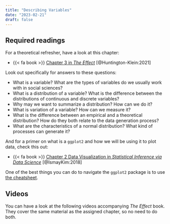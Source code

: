 ```yaml
---
title: "Describing Variables"
date: "2023-02-21"
draft: false
---
```



## Required readings

For a theoretical refresher, have a look at this chapter:

- {{< fa book >}} [Chapter 3 in *The Effect*](https://theeffectbook.net/ch-DescribingVariables.html) [@Huntington-Klein:2021]

Look out specifically for answers to these questions:

- What is a variable? What are the types of variables do we usually work with in social sciences? 
- What is a distribution of a variable? What is the difference between the distributions of continuous and discrete variables? 
- Why may we want to summarize a distribution? How can we do it? 
- What is variation of a variable? How can we measure it?  
- What is the difference between an empirical and a theoretical distribution? How do they both relate to the data generation process? 
- What are the characteristics of a normal distribution? What kind of processes can generate it? 

And for a primer on what is a `ggplot2` and how we will be using it to plot data, check this out:

- {{< fa book >}} [Chapter 2 Data Visualization in *Statistical Inference via Data Science*](https://moderndive.com/2-viz.html) [@IsmayKim:2018]

One of the best things you can do to navigate the `ggplot2` package is to use [the cheatsheet](https://posit.co/wp-content/uploads/2022/10/data-visualization-1.pdf). 


<!-- ## Recommended readings -->



<!-- Look through your notes on regression from your last stats class. Also, you can skim through these resources: -->

<!-- - {{< fa book >}} 7.1–7.3 in *OpenIntro Statistics* [@DiezBarrCetinkaya-Rundel:2017] -->
<!-- - {{< fa book >}} 8.1 in *OpenIntro Statistics* [@DiezBarrCetinkaya-Rundel:2017] -->

<!-- We'll review all this regression stuff in the videos, so *don't panic* if this all looks terrifying! Also, take advantage of the videos that accompany the *OpenIntro* chapters. And *also*, the *OpenIntro* chapters are heavier on the math—don't worry if you don't understand everything. -->

## Videos 

You can have a look at the following videos accompanying *The Effect* book. They cover the same material as the assigned chapter, so no need to do both. 





<!-- ## Slides -->

<!-- The slides for today's lesson are available online as an HTML file. Use the buttons below to open the slides either as an interactive website or as a static PDF (for printing or storing for later). You can also click in the slides below and navigate through them with your left and right arrow keys. -->


<!-- :::{.callout-tip} -->
<!-- **Fun fact**: If you type <kbd>?</kbd> (or <kbd>shift</kbd> + <kbd>/</kbd>) while going through the slides, you can see a list of special slide-specific commands. -->
<!-- ::: -->


<!-- ## Videos -->

<!-- ```{r show-youtube-list, echo=FALSE, results="asis"} -->
<!-- youtube_list(slide_details, playlist_id) -->
<!-- ``` -->


<!-- ## In-class stuff -->

<!-- Here are all the materials we'll use in class: -->

<!-- - [**Session 2 FAQ slides**](/slides/02-class.html) ([PDF](/slides/02-class.pdf)) -->
<!-- - [Errors vs. warnings vs. messages](https://moderndive.com/1-getting-started.html#messages) (i.e. what to do when R shows you red text) -->
<!-- - R Markdown examples: -->
<!--     - Example R Markdown file used as a code-through or step-by-step teaching document: -->
<!--         - Lots of [blog posts here](https://www.andrewheiss.com/blog/) -->
<!--         - Julia Silge, ["Modeling human/computer interactions on Star Trek from #TidyTuesday with workflowsets"](https://juliasilge.com/blog/star-trek/) -->
<!--         - Bob Rudis, ["Some Covid Donuts To End The Week"](https://rud.is/b/2021/08/13/some-covid-donuts-to-end-the-week/) -->
<!--         - Holger K. von Jouanne-Diedrich, ["The “Youth Bulge” of Afghanistan: The Hidden Force behind Political Instability"](https://blog.ephorie.de/the-youth-bulge-of-afghanistan-the-hidden-force-behind-political-instability) -->
<!--     - Example R Markdown file used as a publicly-consumable document:  -->
<!--         - Click on the "Manuscript" menu item [at this site](https://stats.andrewheiss.com/cautioning-canary/) -->
<!--         - See [the Rmd file here](https://github.com/andrewheiss/cautioning-canary/blob/master/manuscript/manuscript.Rmd) -->

<!-- Hands-on R materials: -->

<!-- - [{{< fa brands r-project >}}RStudio.cloud project](https://rstudio.cloud/spaces/269500/content/4377348) -->
<!-- - [{{< fa file-zipper >}}Project `.zip` file](/projects/01-class.zip) -->
<!-- - [{{< fa file-csv >}}Gapminder data](/files/data/package_data/gapminder.csv) -->
<!-- - [Lab slides 1: Markdown and universal writing](/slides/01-class_01_markdown-writing.html) ([PDF](/slides/01-class_01_markdown-writing.pdf)) -->
<!-- - [Lab slides 2: Getting started with R and RStudio](/slides/01-class_02-getting-started.html) ([PDF](/slides/01-class_02-getting-started.pdf)) -->
<!-- - [Lab slides 3: Data basics](/slides/01-class_03_data-basics.html) ([PDF](/slides/01-class_03_data-basics.pdf)) -->
<!-- - [Lab slides 4: Visualize data with ggplot2](/slides/01-class_04_visualize-data.html) ([PDF](/slides/01-class_04_visualize-data.pdf)) -->
<!-- - [Lab slides 5: Transform data with dplyr](/slides/01-class_05_transform-data.html) ([PDF](/slides/01-class_05_transform-data.pdf)) -->
<!-- - [{{< fa file-csv >}} `restaurant_inspections.csv`](https://vincentarelbundock.github.io/Rdatasets/csv/causaldata/restaurant_inspections.csv) -->



